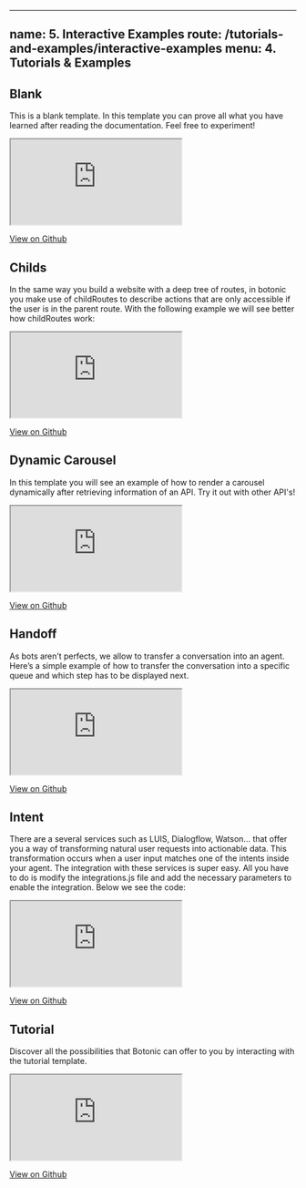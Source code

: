 
---
name: 5. Interactive Examples
route: /tutorials-and-examples/interactive-examples
menu: 4. Tutorials & Examples
---



## **Blank**
This is a blank template. In this template you can prove all what you have learned after reading the documentation. Feel free to experiment!
<div>
<iframe id="blank" src="https://codesandbox.io/embed/0x56wj1yy0" style={{ width: "100%", height: "600px", border: "1", borderRadius: "4px", overflow:"hidden"}} sandbox="allow-modals allow-forms allow-popups allow-scripts allow-same-origin"></iframe>
</div>  

[View on Github](https://github.com/hubtype/botonic/tree/master/packages/botonic-cli/templates/blank)

## **Childs**
In the same way you build a website with a deep tree of routes, in botonic you make use of childRoutes to describe actions that are only accessible if the user is in the parent route.
With the following example we will see better how childRoutes work:
<div>
<iframe id="childs" src="https://codesandbox.io/embed/0o88qj5n2v" style={{ width: "100%", height: "600px", border: "1", borderRadius: "4px", overflow:"hidden"}} sandbox="allow-modals allow-forms allow-popups allow-scripts allow-same-origin"></iframe>
</div>  

[View on Github](https://github.com/hubtype/botonic/tree/master/packages/botonic-cli/templates/childs)

## **Dynamic Carousel**
In this template you will see an example of how to render a carousel dynamically after retrieving information of an API. Try it out with other API's!
<div>
<iframe id="dynamic_carousel" src="https://codesandbox.io/embed/m543n330y8" style={{ width: "100%", height: "600px", border: "1", borderRadius: "4px", overflow:"hidden"}} sandbox="allow-modals allow-forms allow-popups allow-scripts allow-same-origin"></iframe>
</div>  

[View on Github](https://github.com/hubtype/botonic/tree/master/packages/botonic-cli/templates/dynamic_carousel)

## **Handoff**
As bots aren’t perfects, we allow to transfer a conversation into an agent. Here’s a simple example of how to transfer the conversation into a specific queue and which step has to be displayed next.
<div>
<iframe id="handoff" src="https://codesandbox.io/embed/ox14z50mjq" style={{ width: "100%", height: "600px", border: "1", borderRadius: "4px", overflow:"hidden"}} sandbox="allow-modals allow-forms allow-popups allow-scripts allow-same-origin"></iframe>
</div>  

[View on Github](https://github.com/hubtype/botonic/tree/master/packages/botonic-cli/templates/handoff)

## **Intent**
There are a several services such as LUIS, Dialogflow, Watson... that offer you a way of transforming natural user requests into actionable data. This transformation occurs when a user input matches one of the intents inside your agent. The integration with these services is super easy. All you have to do is modify the integrations.js file and add the necessary parameters to enable the integration. Below we see the code:
<div>
<iframe id="intent" src="https://codesandbox.io/embed/rj6417l69q" style={{ width: "100%", height: "600px", border: "1", borderRadius: "4px", overflow:"hidden"}} sandbox="allow-modals allow-forms allow-popups allow-scripts allow-same-origin"></iframe>
</div>  

[View on Github](https://github.com/hubtype/botonic/tree/master/packages/botonic-cli/templates/intent)

## **Tutorial**
Discover all the possibilities that Botonic can offer to you by interacting with the tutorial template.
<div>
<iframe id="tutorial" src="https://codesandbox.io/embed/vmlylzzz80" style={{ width: "100%", height: "600px", border: "1", borderRadius: "4px", overflow:"hidden"}} sandbox="allow-modals allow-forms allow-popups allow-scripts allow-same-origin"></iframe>
</div>  

[View on Github](https://github.com/hubtype/botonic/tree/master/packages/botonic-cli/templates/tutorial)  

<div style={{display:"flex", justifyContent:"space-between"}}>
  <PrevButton title="Natural Language Understanding" href="/tutorials-and-examples/nlu" />
  <NextButton title="Custom Webchat" href="/tutorials-and-examples/custom-webchat" />
</div>